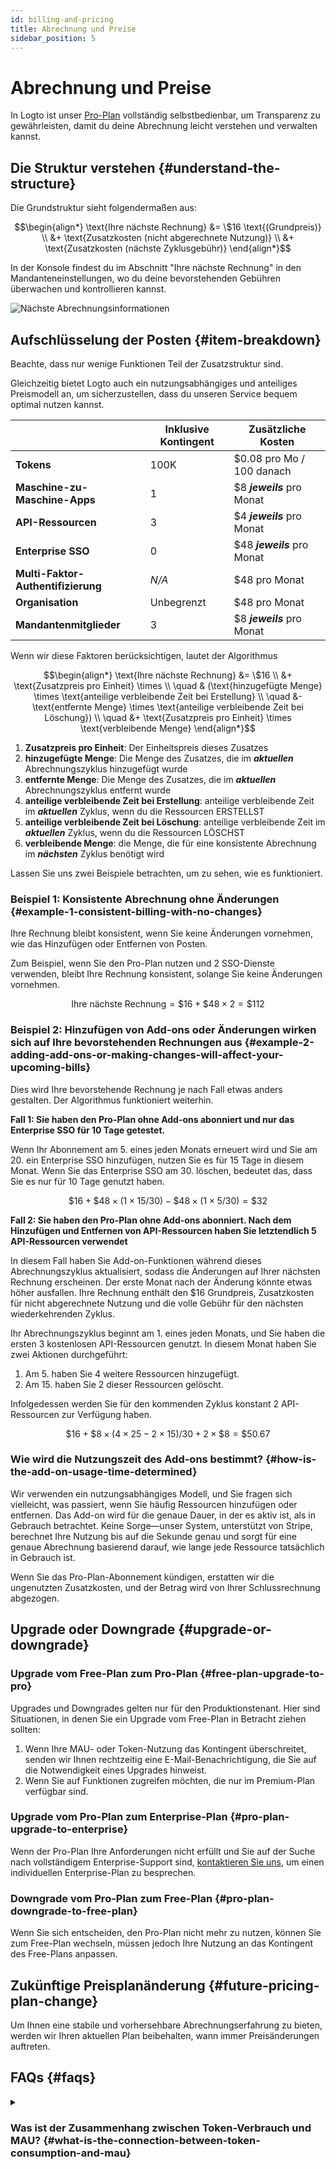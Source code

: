 ```yaml
---
id: billing-and-pricing
title: Abrechnung und Preise
sidebar_position: 5
---
```



# Abrechnung und Preise

In Logto ist unser [Pro-Plan](https://logto.io/pricing) vollständig selbstbedienbar, um Transparenz zu gewährleisten, damit du deine Abrechnung leicht verstehen und verwalten kannst.

## Die Struktur verstehen \{#understand-the-structure}

Die Grundstruktur sieht folgendermaßen aus:

```math
\begin{align*}
\text{Ihre nächste Rechnung} &= \$16 \text{(Grundpreis)} \\
&+ \text{Zusatzkosten (nicht abgerechnete Nutzung)} \\
&+ \text{Zusatzkosten (nächste Zyklusgebühr)}
\end{align*}
```

In der Konsole findest du im Abschnitt "Ihre nächste Rechnung" in den Mandanteneinstellungen, wo du deine bevorstehenden Gebühren überwachen und kontrollieren kannst.

<img src={nextBillingInfoImage} alt="Nächste Abrechnungsinformationen" />

## Aufschlüsselung der Posten \{#item-breakdown}

Beachte, dass nur wenige Funktionen Teil der Zusatzstruktur sind.

Gleichzeitig bietet Logto auch ein nutzungsabhängiges und anteiliges Preismodell an, um sicherzustellen, dass du unseren Service bequem optimal nutzen kannst.

|                                    | Inklusive Kontingent | Zusätzliche Kosten          |
| ---------------------------------- | -------------------- | --------------------------- |
| **Tokens**                         | 100K                 | $0.08 pro Mo / 100 danach   |
| **Maschine-zu-Maschine-Apps**      | 1                    | $8 **_jeweils_** pro Monat  |
| **API-Ressourcen**                 | 3                    | $4 **_jeweils_** pro Monat  |
| **Enterprise SSO**                 | 0                    | $48 **_jeweils_** pro Monat |
| **Multi-Faktor-Authentifizierung** | _N/A_                | $48 pro Monat               |
| **Organisation**                   | Unbegrenzt           | $48 pro Monat               |
| **Mandantenmitglieder**            | 3                    | $8 **_jeweils_** pro Monat  |

Wenn wir diese Faktoren berücksichtigen, lautet der Algorithmus

```math
\begin{align*}
\text{Ihre nächste Rechnung} &= \$16 \\
&+ \text{Zusatzpreis pro Einheit} \times \\
\quad & (\text{hinzugefügte Menge} \times \text{anteilige verbleibende Zeit bei Erstellung} \\
\quad &- \text{entfernte Menge} \times \text{anteilige verbleibende Zeit bei Löschung}) \\
\quad &+ \text{Zusatzpreis pro Einheit} \times \text{verbleibende Menge}
\end{align*}
```

1. **Zusatzpreis pro Einheit**: Der Einheitspreis dieses Zusatzes
2. **hinzugefügte Menge**: Die Menge des Zusatzes, die im **_aktuellen_** Abrechnungszyklus hinzugefügt wurde
3. **entfernte Menge**: Die Menge des Zusatzes, die im **_aktuellen_** Abrechnungszyklus entfernt wurde
4. **anteilige verbleibende Zeit bei Erstellung**: anteilige verbleibende Zeit im **_aktuellen_** Zyklus, wenn du die Ressourcen ERSTELLST
5. **anteilige verbleibende Zeit bei Löschung**: anteilige verbleibende Zeit im **_aktuellen_** Zyklus, wenn du die Ressourcen LÖSCHST
6. **verbleibende Menge**: die Menge, die für eine konsistente Abrechnung im **_nächsten_** Zyklus benötigt wird

Lassen Sie uns zwei Beispiele betrachten, um zu sehen, wie es funktioniert.

### Beispiel 1: Konsistente Abrechnung ohne Änderungen \{#example-1-consistent-billing-with-no-changes}

Ihre Rechnung bleibt konsistent, wenn Sie keine Änderungen vornehmen, wie das Hinzufügen oder Entfernen von Posten.

Zum Beispiel, wenn Sie den Pro-Plan nutzen und 2 SSO-Dienste verwenden, bleibt Ihre Rechnung konsistent, solange Sie keine Änderungen vornehmen.

```math
\text{Ihre nächste Rechnung} = \$ 16 + \$ 48 \times 2 = \$ 112
```

### Beispiel 2: Hinzufügen von Add-ons oder Änderungen wirken sich auf Ihre bevorstehenden Rechnungen aus \{#example-2-adding-add-ons-or-making-changes-will-affect-your-upcoming-bills}

Dies wird Ihre bevorstehende Rechnung je nach Fall etwas anders gestalten. Der Algorithmus funktioniert weiterhin.

**Fall 1: Sie haben den Pro-Plan ohne Add-ons abonniert und nur das Enterprise SSO für 10 Tage getestet.**

Wenn Ihr Abonnement am 5. eines jeden Monats erneuert wird und Sie am 20. ein Enterprise SSO hinzufügen, nutzen Sie es für 15 Tage in diesem Monat. Wenn Sie das Enterprise SSO am 30. löschen, bedeutet das, dass Sie es nur für 10 Tage genutzt haben.

```math
\$16 + \$48 \times (1 \times 15 / 30) - \$48 \times (1 \times 5 / 30) = \$32
```

**Fall 2: Sie haben den Pro-Plan ohne Add-ons abonniert. Nach dem Hinzufügen und Entfernen von API-Ressourcen haben Sie letztendlich 5 API-Ressourcen verwendet**

In diesem Fall haben Sie Add-on-Funktionen während dieses Abrechnungszyklus aktualisiert, sodass die Änderungen auf Ihrer nächsten Rechnung erscheinen. Der erste Monat nach der Änderung könnte etwas höher ausfallen. Ihre Rechnung enthält den $16 Grundpreis, Zusatzkosten für nicht abgerechnete Nutzung und die volle Gebühr für den nächsten wiederkehrenden Zyklus.

Ihr Abrechnungszyklus beginnt am 1. eines jeden Monats, und Sie haben die ersten 3 kostenlosen API-Ressourcen genutzt. In diesem Monat haben Sie zwei Aktionen durchgeführt:

1. Am 5. haben Sie 4 weitere Ressourcen hinzugefügt.
2. Am 15. haben Sie 2 dieser Ressourcen gelöscht.

Infolgedessen werden Sie für den kommenden Zyklus konstant 2 API-Ressourcen zur Verfügung haben.

```math
\$16 + \$8 \times (4 \times 25 - 2 \times 15) / 30 + 2 \times \$8 = \$50.67
```

### Wie wird die Nutzungszeit des Add-ons bestimmt? \{#how-is-the-add-on-usage-time-determined}

Wir verwenden ein nutzungsabhängiges Modell, und Sie fragen sich vielleicht, was passiert, wenn Sie häufig Ressourcen hinzufügen oder entfernen. Das Add-on wird für die genaue Dauer, in der es aktiv ist, als in Gebrauch betrachtet. Keine Sorge—unser System, unterstützt von Stripe, berechnet Ihre Nutzung bis auf die Sekunde genau und sorgt für eine genaue Abrechnung basierend darauf, wie lange jede Ressource tatsächlich in Gebrauch ist.

Wenn Sie das Pro-Plan-Abonnement kündigen, erstatten wir die ungenutzten Zusatzkosten, und der Betrag wird von Ihrer Schlussrechnung abgezogen.

## Upgrade oder Downgrade \{#upgrade-or-downgrade}

### Upgrade vom Free-Plan zum Pro-Plan \{#free-plan-upgrade-to-pro}

Upgrades und Downgrades gelten nur für den Produktionstenant. Hier sind Situationen, in denen Sie ein Upgrade vom Free-Plan in Betracht ziehen sollten:

1. Wenn Ihre MAU- oder Token-Nutzung das Kontingent überschreitet, senden wir Ihnen rechtzeitig eine E-Mail-Benachrichtigung, die Sie auf die Notwendigkeit eines Upgrades hinweist.
2. Wenn Sie auf Funktionen zugreifen möchten, die nur im Premium-Plan verfügbar sind.

### Upgrade vom Pro-Plan zum Enterprise-Plan \{#pro-plan-upgrade-to-enterprise}

Wenn der Pro-Plan Ihre Anforderungen nicht erfüllt und Sie auf der Suche nach vollständigem Enterprise-Support sind, [kontaktieren Sie uns](https://logto.io/contact), um einen individuellen Enterprise-Plan zu besprechen.

### Downgrade vom Pro-Plan zum Free-Plan \{#pro-plan-downgrade-to-free-plan}

Wenn Sie sich entscheiden, den Pro-Plan nicht mehr zu nutzen, können Sie zum Free-Plan wechseln, müssen jedoch Ihre Nutzung an das Kontingent des Free-Plans anpassen.

## Zukünftige Preisplanänderung \{#future-pricing-plan-change}

Um Ihnen eine stabile und vorhersehbare Abrechnungserfahrung zu bieten, werden wir Ihren aktuellen Plan beibehalten, wann immer Preisänderungen auftreten.

## FAQs \{#faqs}

<details>

<summary>

### Was ist der Zusammenhang zwischen Token-Verbrauch und MAU? \{#what-is-the-connection-between-token-consumption-and-mau}

</summary>

Logto verwendet tokenbasierte Authentifizierung. Eine einmalige Anmeldung eines einzelnen Benutzers kann den Verbrauch von zwei oder drei Tokens umfassen: ID-Token, Zugangstoken (Access token) und Auffrischungstoken (Refresh token). Wenn Sie Funktionen wie Maschine-zu-Maschine (M2M) oder Organisation verwenden, können zusätzliche Tokens, wie M2M-Tokens oder Organisationstokens, ebenfalls beteiligt sein. Der Token-Verbrauch hängt davon ab, wie Benutzer mit Ihrem System interagieren. Um Ihnen bei der Nachverfolgung zu helfen, bieten wir in der <CloudLink to="/dashboard">Konsole > Dashboard</CloudLink> eine Echtzeitüberwachung der Token-Nutzung an. Hier ist ein Beispiel: Unser Free-Plan bietet 100k Tokens kostenlos an, was ungefähr 30k-50k MAU (Monatlich aktive Benutzer) unterstützen kann.

</details>
